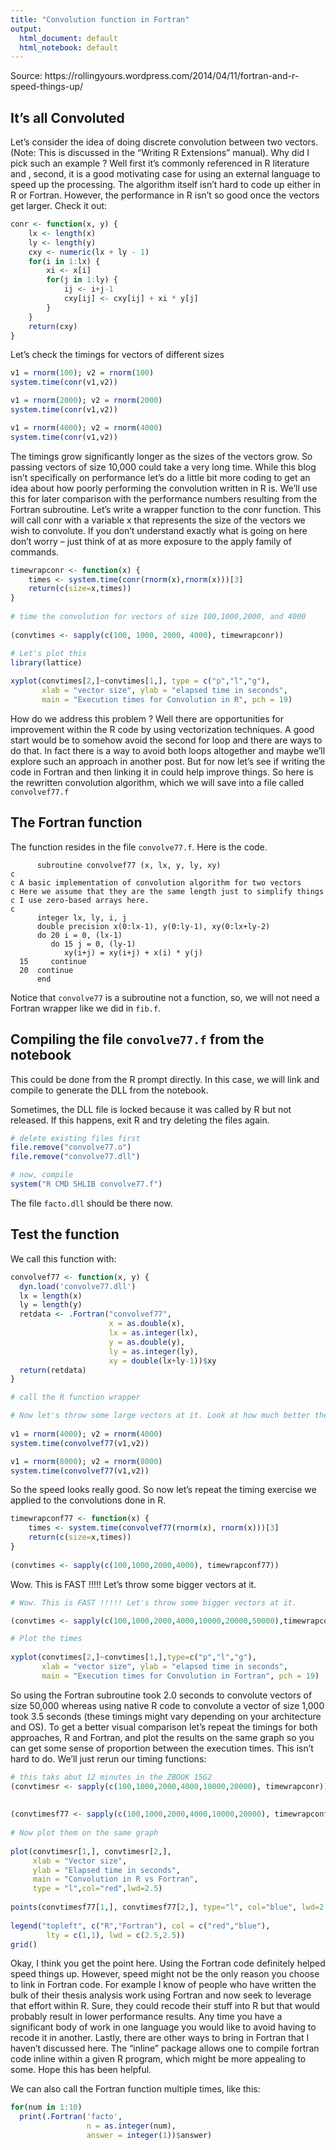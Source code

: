 ```yaml
---
title: "Convolution function in Fortran"
output:
  html_document: default
  html_notebook: default
---
```


Source: https://rollingyours.wordpress.com/2014/04/11/fortran-and-r-speed-things-up/

## It’s all Convoluted
Let’s consider the idea of doing discrete convolution between two vectors. (Note: This is discussed in the “Writing R Extensions” manual). Why did I pick such an example ? Well first it’s commonly referenced in R literature and , second, it is a good motivating case for using an external language to speed up the processing. The algorithm itself isn’t hard to code up either in R or Fortran. However, the performance in R isn’t so good once the vectors get larger. Check it out:

```r
conr <- function(x, y) {
    lx <- length(x)
    ly <- length(y)
    cxy <- numeric(lx + ly - 1)
    for(i in 1:lx) {
        xi <- x[i]
        for(j in 1:ly) {
            ij <- i+j-1
            cxy[ij] <- cxy[ij] + xi * y[j]
        }
    }
    return(cxy)
}
```

Let's check the timings for vectors of different sizes
```r
 
v1 = rnorm(100); v2 = rnorm(100)
system.time(conr(v1,v2))

v1 = rnorm(2000); v2 = rnorm(2000)
system.time(conr(v1,v2))

v1 = rnorm(4000); v2 = rnorm(4000)
system.time(conr(v1,v2))
```

The timings grow significantly longer as the sizes of the vectors grow. So passing vectors of size 10,000 could take a very long time. While this blog isn’t specifically on performance let’s do a little bit more coding to get an idea about how poorly performing the convolution written in R is. We’ll use this for later comparison with the performance numbers resulting from the Fortran subroutine. Let’s write a wrapper function to the conr function. This will call conr with a variable x that represents the size of the vectors we wish to convolute. If you don’t understand exactly what is going on here don’t worry – just think of at as more exposure to the apply family of commands.


```r
timewrapconr <- function(x) {
    times <- system.time(conr(rnorm(x),rnorm(x)))[3]
    return(c(size=x,times))
}
 
# time the convolution for vectors of size 100,1000,2000, and 4000
 
(convtimes <- sapply(c(100, 1000, 2000, 4000), timewrapconr))

# Let's plot this
library(lattice)
 
xyplot(convtimes[2,]~convtimes[1,], type = c("p","l","g"),
       xlab = "vector size", ylab = "elapsed time in seconds",
       main = "Execution times for Convolution in R", pch = 19)
```

How do we address this problem ? Well there are opportunities for improvement within the R code by using vectorization techniques. A good start would be to somehow avoid the second for loop and there are ways to do that. In fact there is a way to avoid both loops altogether and maybe we’ll explore such an approach in another post. But for now let’s see if writing the code in Fortran and then linking it in could help improve things. So here is the rewritten convolution algorithm, which we will save into a file called `convolvef77.f`


## The Fortran function 
The function resides in the file `convolve77.f`.
Here is the code.
```
      subroutine convolvef77 (x, lx, y, ly, xy)
c
c A basic implementation of convolution algorithm for two vectors
c Here we assume that they are the same length just to simplify things
c I use zero-based arrays here.
c
      integer lx, ly, i, j
      double precision x(0:lx-1), y(0:ly-1), xy(0:lx+ly-2)
      do 20 i = 0, (lx-1) 
         do 15 j = 0, (ly-1) 
            xy(i+j) = xy(i+j) + x(i) * y(j) 
  15     continue  
  20  continue 
      end
```   

Notice that `convolve77` is a subroutine not a function, so, we will not need a Fortran wrapper like we did in `fib.f`.

## Compiling the file `convolve77.f` from the notebook
This could be done from the R prompt directly. In this case, we will link and compile to generate the DLL from the notebook.

Sometimes, the DLL file is locked because it was called by R but not released. If this happens, exit R and try deleting the files again.
```r
# delete existing files first
file.remove("convolve77.o")
file.remove("convolve77.dll")

# now, compile
system("R CMD SHLIB convolve77.f")

```
The file `facto.dll` should be there now.

## Test the function
We call this function with:
```r

convolvef77 <- function(x, y) {
  dyn.load('convolve77.dll')
  lx = length(x)
  ly = length(y)
  retdata <- .Fortran("convolvef77",
                      x = as.double(x),
                      lx = as.integer(lx), 
                      y = as.double(y), 
                      ly = as.integer(ly), 
                      xy = double(lx+ly-1))$xy
  return(retdata)
}

# call the R function wrapper

# Now let's throw some large vectors at it. Look at how much better the times are
 
v1 = rnorm(4000); v2 = rnorm(4000)
system.time(convolvef77(v1,v2))

v1 = rnorm(8000); v2 = rnorm(8000)
system.time(convolvef77(v1,v2))
```

So the speed looks really good. So now let’s repeat the timing exercise we applied to the convolutions done in R.

```r
timewrapconf77 <- function(x) {
    times <- system.time(convolvef77(rnorm(x), rnorm(x)))[3]
    return(c(size=x,times))
}
 
(convtimes <- sapply(c(100,1000,2000,4000), timewrapconf77))
```

Wow. This is FAST !!!!! Let's throw some bigger vectors at it.
```r
# Wow. This is FAST !!!!! Let's throw some bigger vectors at it.

(convtimes <- sapply(c(100,1000,2000,4000,10000,20000,50000),timewrapconf77))

# Plot the times
 
xyplot(convtimes[2,]~convtimes[1,],type=c("p","l","g"),
       xlab = "vector size", ylab = "elapsed time in seconds",
       main = "Execution times for Convolution in Fortran", pch = 19)
```

So using the Fortran subroutine took 2.0 seconds to convolute vectors of size 50,000 whereas using native R code to convolute a vector of size 1,000 took 3.5 seconds (these timings might vary depending on your architecture and OS). To get a better visual comparison let’s repeat the timings for both approaches, R and Fortran, and plot the results on the same graph so you can get some sense of proportion between the execution times. This isn’t hard to do. We’ll just rerun our timing functions:


```r
# this taks abut 12 minutes in the ZBOOK 15G2
(convtimesr <- sapply(c(100,1000,2000,4000,10000,20000), timewrapconr))
 
   
(convtimesf77 <- sapply(c(100,1000,2000,4000,10000,20000), timewrapconf77))
 
# Now plot them on the same graph
 
plot(convtimesr[1,], convtimesr[2,], 
     xlab = "Vector size",
     ylab = "Elapsed time in seconds", 
     main = "Convolution in R vs Fortran",
     type = "l",col="red",lwd=2.5)
 
points(convtimesf77[1,], convtimesf77[2,], type="l", col="blue", lwd=2.5)
 
legend("topleft", c("R","Fortran"), col = c("red","blue"),
        lty = c(1,1), lwd = c(2.5,2.5))
grid()
```


Okay, I think you get the point here. Using the Fortran code definitely helped speed things up. However, speed might not be the only reason you choose to link in Fortran code. For example I know of people who have written the bulk of their thesis analysis work using Fortran and now seek to leverage that effort within R. Sure, they could recode their stuff into R but that would probably result in lower performance results. Any time you have a significant body of work in one language you would like to avoid having to recode it in another. Lastly, there are other ways to bring in Fortran that I haven’t discussed here. The “inline” package allows one to compile fortran code inline within a given R program, which might be more appealing to some. Hope this has been helpful.




We can also call the Fortran function multiple times, like this:
```r
for(num in 1:10)
  print(.Fortran('facto', 
                 n = as.integer(num), 
                 answer = integer(1))$answer)
```




